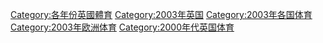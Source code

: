 [[Category:各年份英國體育|Category:各年份英國體育]]
[[Category:2003年英国|Category:2003年英国]]
[[Category:2003年各国体育|Category:2003年各国体育]]
[[Category:2003年欧洲体育|Category:2003年欧洲体育]]
[[Category:2000年代英国体育|Category:2000年代英国体育]]